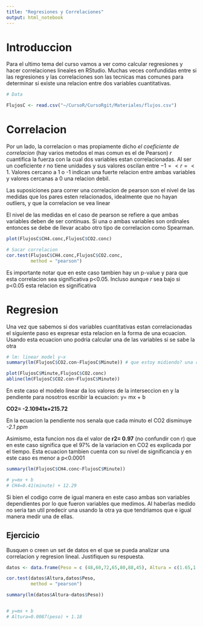 ```yaml
---
title: "Regresiones y Correlaciones"
output: html_notebook
---
```


# Introduccion 

Para el ultimo tema del curso vamos a ver como calcular regresiones y hacer correlaciones lineales en RStudio. Muchas veces confundidas entre si las regresiones y las correlaciones son las tecnicas mas comunes para determinar si existe una relacion entre dos variables cuantitativas.

```r
# Data

FlujosC <- read.csv("~/CursoR/CursoRgit/Materiales/flujos.csv")

```
# Correlacion

Por un lado, la  correlacion o mas propiamente dicho _el coeficiente de correlacion_ (hay varios metodos el mas comun es el de Pearson) _r_ cuantifica la fuerza con la cual dos variables estan correlacionadas. Al ser un coeficiente _r_ no tiene unidades y sus valores oscilan entre $-1 =< r =< 1$. Valores cercano a 1 o -1 indican una fuerte relacion entre ambas variables y valores cercanas a 0 una relacion debil.

Las suposiciones para correr una correlacion de pearson son el nivel de las medidas que los pares esten relacionados, idealmente que no hayan outliers, y que la correlacion se vea linear

El nivel de las medidas en el caso de pearson se refiere a que ambas variables deben de ser continuas. Si una o ambas variables son ordinales entonces se debe de llevar acabo otro tipo de correlacion como Spearman.

```r
plot(FlujosC$CH4.conc,FlujosC$CO2.conc)

# Sacar correlacion
cor.test(FlujosC$CH4.conc,FlujosC$CO2.conc,
         method = "pearson")

```

Es importante notar que en este caso tambien hay un p-value y para que esta correlacion sea significativa p<0.05. Incluso aunque _r_ sea bajo si p<0.05 esta relacion es significativa

# Regresion

Una vez que sabemos si dos variables cuantitativas estan correlacionadas el siguiente paso es expresar esta relacion en la forma de una ecuacion. Usando esta ecuacion uno podria calcular una de las variables si se sabe la otra 

```r
# lm: linear model y~x
summary(lm(FlujosC$CO2.con~FlujosC$Minute)) # que estoy midiendo? una regresion linear de la liberacion de C02 por min

plot(FlujosC$Minute,FlujosC$CO2.conc)
abline(lm(FlujosC$CO2.con~FlujosC$Minute))


```
En este caso el modelo linear da los valores de la interseccion en y la pendiente para nosotros escribir la ecuacion: y= mx + b

  __CO2= -2.10941x+215.72__

En la ecuacion la pendiente nos senala que cada minuto el CO2 disminuye _-2.1 ppm_

Asimismo, esta funcion nos da el valor de __r2= 0.97__ (no confundir con r) que en este caso significa que el 97% de la variacion en CO2 es explicada por el tiempo. Esta ecuacion tambien cuenta con su nivel de significancia y en este caso es menor a p<0.0001

```r
summary(lm(FlujosC$CH4.conc~FlujosC$Minute))

# y=mx + b
# CH4=0.41(minute) + 12.29

```
Si bien el codigo corre de igual manera en este caso ambas son variables dependientes por lo que fueron variables que medimos. Al haberlas medido no seria tan util predecir una usando la otra ya que tendriamos que e igual manera medir una de ellas.

## Ejercicio

Busquen o creen un set de datos en el que se pueda analizar una correlacion y regresion lineal. Justifiquen su respuesta.

```r
datos <- data.frame(Peso = c (48,60,72,65,80,88,45), Altura = c(1.65,1.71,1.85,1.78,1.9,1.92,1.52))

cor.test(datos$Altura,datos$Peso,
         method = "pearson")

summary(lm(datos$Altura~datos$Peso))


# y=mx + b
# Altura=0.0087(peso) + 1.18
```

